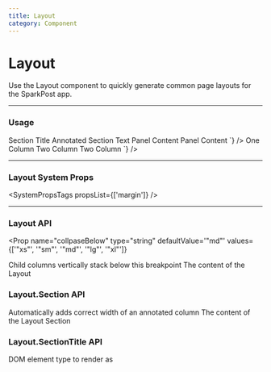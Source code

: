 ```yaml
---
title: Layout
category: Component
---
```



# Layout

Use the Layout component to quickly generate common page layouts for the SparkPost app.

---

### Usage

<LiveCode>
  <LiveCode.Content
    title="Annotated Layout"
    code={`
      <Layout>
        <Layout.Section annotated>
          <Layout.SectionTitle>Section Title</Layout.SectionTitle>
          <Text color="gray.700" fontSize="200">Annotated Section Text</Text>
        </Layout.Section>
        <Layout.Section>
          <Panel>
            <Panel.Section>
              Panel Content
            </Panel.Section>
            <Panel.Section>
              Panel Content
            </Panel.Section>
          </Panel>
        </Layout.Section>
      </Layout>`}
  />
  <LiveCode.Content
    title="One and two column layouts"
    code={`
    <>
      <Layout>
        <Layout.Section>
          <Box p="400" bg="yellow.200">One Column</Box>
        </Layout.Section>
      </Layout>
      <Layout>
        <Layout.Section>
          <Box p="400" bg="yellow.200">Two Column</Box>
        </Layout.Section>
        <Layout.Section>
          <Box p="400" bg="yellow.200">Two Column</Box>
        </Layout.Section>
      </Layout>
    </>
    `}
  />
</LiveCode>

---

### Layout System Props

<SystemPropsTags propsList={['margin']} />

---

### Layout API

<Prop
  name="collpaseBelow"
  type="string"
  defaultValue='"md"'
  values={['"xs"', '"sm"', '"md"', '"lg"', '"xl"']}
>
  Child columns vertically stack below this breakpoint
</Prop>
<Prop name="children" type="node">
  The content of the Layout
</Prop>

### Layout.Section API

<Prop name="annotated" type="bool">
  Automatically adds correct width of an annotated column
</Prop>
<Prop name="children" type="node">
  The content of the Layout Section
</Prop>

### Layout.SectionTitle API

<Prop name="as" type="elementType" defaultValue='"h2"'>
  DOM element type to render as
</Prop>
